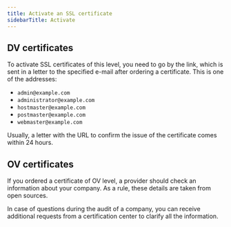 ---
title: Activate an SSL certificate
sidebarTitle: Activate
---

## DV certificates

To activate SSL certificates of this level, you need to go by the link, which is sent in a letter to the specified e-mail after ordering a certificate. This is one of the addresses:

  * `admin@example.com`
  * `administrator@example.com`
  * `hostmaster@example.com`
  * `postmaster@example.com`
  * `webmaster@example.com`



Usually, a letter with the URL to confirm the issue of the certificate comes within 24 hours.

## OV certificates

If you ordered a certificate of OV level, a provider should check an information about your company. As a rule, these details are taken from open sources.

In case of questions during the audit of a company, you can receive additional requests from a certification center to clarify all the information.